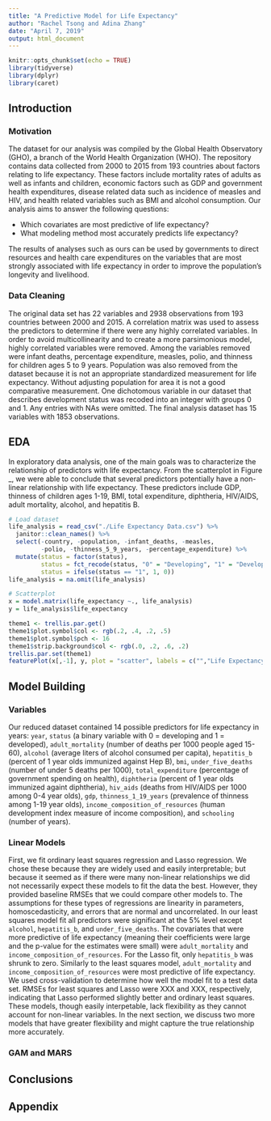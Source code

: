 ```yaml
---
title: "A Predictive Model for Life Expectancy"
author: "Rachel Tsong and Adina Zhang"
date: "April 7, 2019"
output: html_document
---
```


```r
knitr::opts_chunk$set(echo = TRUE)
library(tidyverse)
library(dplyr)
library(caret)
```

## Introduction

### Motivation

The dataset for our analysis was compiled by the Global Health Observatory (GHO), a branch of the World Health Organization (WHO). The repository contains data collected from 2000 to 2015 from 193 countries about factors relating to life expectancy. These factors include mortality rates of adults as well as infants and children, economic factors such as GDP and government health expenditures, disease related data such as incidence of measles and HIV, and health related variables such as BMI and alcohol consumption. Our analysis aims to answer the following questions:

* Which covariates are most predictive of life expectancy?
* What modeling method most accurately predicts life expectancy?

The results of analyses such as ours can be used by governments to direct resources and health care expenditures on the variables that are most strongly associated with life expectancy in order to improve the population’s longevity and livelihood.

### Data Cleaning

The original data set has 22 variables and 2938 observations from 193 countries between 2000 and 2015. A correlation matrix was used to assess the predictors to determine if there were any highly correlated variables. In order to avoid multicollinearity and to create a more parsimonious model, highly correlated variables were removed. Among the variables removed were infant deaths, percentage expenditure, measles, polio, and thinness for children ages 5 to 9 years. Population was also removed from the dataset because it is not an appropriate standardized measurement for life expectancy. Without adjusting population for area it is not a good comparative measurement. One dichotomous variable in our dataset that describes development status was recoded into an integer with groups 0 and 1. Any entries with NAs were omitted. The final analysis dataset has 15 variables with 1853 observations. 

## EDA

In exploratory data analysis, one of the main goals was to characterize the relationship of predictors with life expectancy. From the scatterplot in Figure _, we were able to conclude that several predictors potentially have a non-linear relationship with life expectancy. These predictors include GDP, thinness of children ages 1-19, BMI, total expenditure, diphtheria, HIV/AIDS, adult mortality, alcohol, and hepatitis B. 

```r
# Load dataset
life_analysis = read_csv("./Life Expectancy Data.csv") %>% 
  janitor::clean_names() %>%
  select(-country, -population, -infant_deaths, -measles, 
         -polio, -thinness_5_9_years, -percentage_expenditure) %>% 
  mutate(status = factor(status),
         status = fct_recode(status, "0" = "Developing", "1" = "Developed"),
         status = ifelse(status == "1", 1, 0)) 
life_analysis = na.omit(life_analysis)
```

```r
# Scatterplot
x = model.matrix(life_expectancy ~., life_analysis)
y = life_analysis$life_expectancy

theme1 <- trellis.par.get()
theme1$plot.symbol$col <- rgb(.2, .4, .2, .5)
theme1$plot.symbol$pch <- 16
theme1$strip.background$col <- rgb(.0, .2, .6, .2)
trellis.par.set(theme1) 
featurePlot(x[,-1], y, plot = "scatter", labels = c("","Life Expectancy"))
```

## Model Building

### Variables
Our reduced dataset contained 14 possible predictors for life expectancy in years: `year`, `status` (a binary variable with 0 = developing and 1 = developed), `adult_mortality` (number of deaths per 1000 people aged 15-60), `alcohol` (average liters of alcohol consumed per capita), `hepatitis_b` (percent of 1 year olds immunized against Hep B), `bmi`, `under_five_deaths` (number of under 5 deaths per 1000), `total_expenditure` (percentage of government spending on health), `diphtheria` (percent of 1 year olds immunized againt diphtheria), `hiv_aids` (deaths from HIV/AIDS per 1000 among 0-4 year olds), `gdp`, `thinness_1_19_years` (prevalence of thinness among 1-19 year olds), `income_composition_of_resources` (human development index measure of income composition), and `schooling` (number of years).

### Linear Models
First, we fit ordinary least squares regression and Lasso regression. We chose these because they are widely used and easily interpretable; but because it seemed as if there were many non-linear relationships we did not necessarily expect these models to fit the data the best. However, they provided baseline RMSEs that we could compare other models to. The assumptions for these types of regressions are linearity in parameters, homoscedasticity, and errors that are normal and uncorrelated. In our least squares model fit all predictors were significant at the 5% level except `alcohol`, `hepatitis_b`, and `under_five_deaths`. The covariates that were more predictive of life expectancy (meaning their coefficients were large and the p-value for the estimates were small) were `adult_mortality` and `income_composition_of_resources`. For the Lasso fit, only `hepatitis_b` was shrunk to zero. Similarly to the least squares model, `adult_mortality` and `income_composition_of_resources` were most predictive of life expectancy. We used cross-validation to determine how well the model fit to a test data set. RMSEs for least squares and Lasso were XXX and XXX, respectively, indicating that Lasso performed slightly better and ordinary least squares. These models, though easily interpetable, lack flexibility as they cannot account for non-linear variables. In the next section, we discuss two more models that have greater flexibility and might capture the true relationship more accurately.

### GAM and MARS

## Conclusions


\newpage

## Appendix
